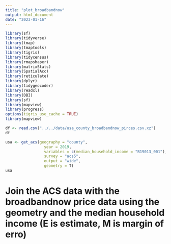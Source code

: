 ```yaml
---
title: "plot_broadbandnow"
output: html_document
date: "2023-01-16"
---
```


```r
library(sf)
library(tidyverse)
library(tmap)
library(tmaptools)
library(tigris)
library(tidycensus)
library(rmapshaper)
library(matrixStats)
library(SpatialAcc)
library(reticulate)
library(dplyr)
library(tidygeocoder)
library(readxl)
library(DBI)
library(sf)
library(mapview)
library(progress)
options(tigris_use_cache = TRUE)
library(mapview)
```

```r
df <- read.csv("../../data/usa_county_broadbandnow_pirces.csv.xz")
df
```
```r
usa <- get_acs(geography = "county",
                 year = 2019,
                 variables = c(median_household_income = "B19013_001"),
                 survey = "acs5",
                 output = "wide",
                 geometry = T) 
usa
```

# Join the ACS data with the broadbandnow price data using the geometry and the median household income (E is estimate, M is margin of erro)